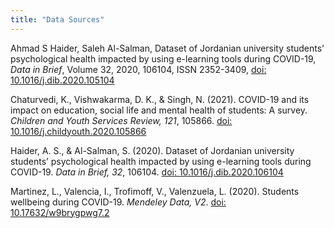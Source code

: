 ```yaml
---
title: "Data Sources"
---
```


Ahmad S Haider, Saleh Al-Salman, Dataset of Jordanian university students’ psychological health impacted by using e-learning tools during COVID-19, *Data in Brief*, Volume 32, 2020, 106104, ISSN 2352-3409, [doi: 10.1016/j.dib.2020.105104](https://www.sciencedirect.com/science/article/pii/S2352340920309987)


Chaturvedi, K., Vishwakarma, D. K., & Singh, N. (2021). COVID-19 and its impact on education, social life and mental health of students: A survey. *Children and Youth Services Review, 121*, 105866. [doi: 10.1016/j.childyouth.2020.105866](https://doi.org/10.1016/j.childyouth.2020.105866)

Haider, A. S., & Al-Salman, S. (2020). Dataset of Jordanian university students’ psychological health impacted by using e-learning tools during COVID-19. *Data in Brief, 32*, 106104. [doi: 10.1016/j.dib.2020.106104](https://doi.org/10.1016/j.dib.2020.106104)

Martinez, L., Valencia, I., Trofimoff, V., Valenzuela, L. (2020). Students wellbeing during COVID-19. *Mendeley Data, V2*. [doi: 10.17632/w9brygpwg7.2](https://doi.org/10.17632/w9brygpwg7.2)